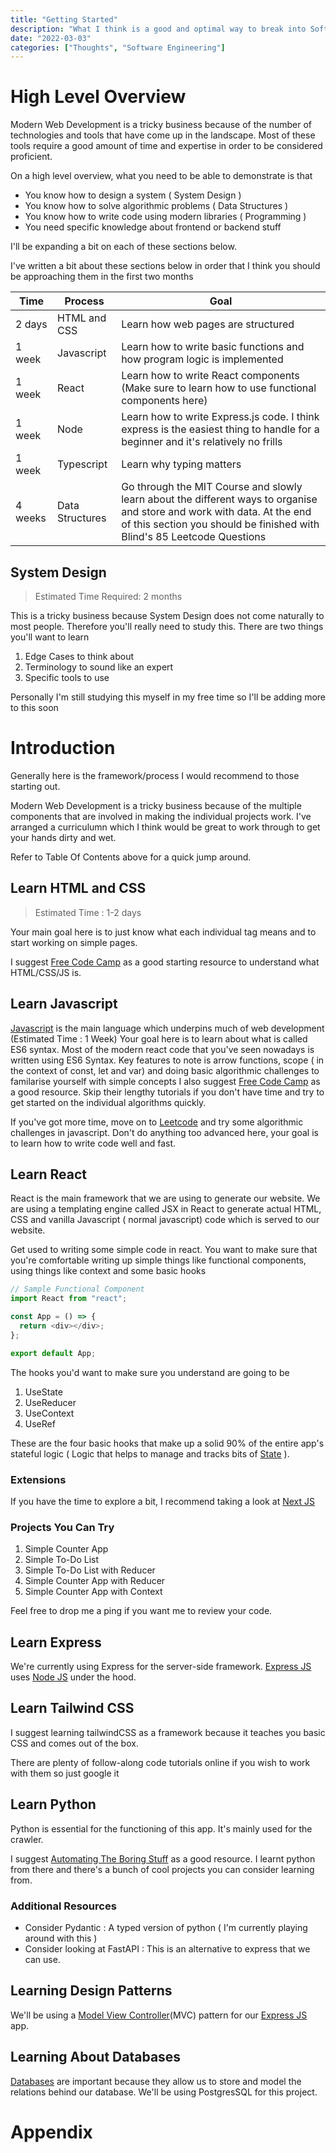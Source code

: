 ```yaml
---
title: "Getting Started"
description: "What I think is a good and optimal way to break into Software Engineering"
date: "2022-03-03"
categories: ["Thoughts", "Software Engineering"]
---
```


# High Level Overview

Modern Web Development is a tricky business because of the number of technologies and tools that have come up in the landscape. Most of these tools require a good amount of time and expertise in order to be considered proficient.

On a high level overview, what you need to be able to demonstrate is that

- You know how to design a system ( System Design )
- You know how to solve algorithmic problems ( Data Structures )
- You know how to write code using modern libraries ( Programming )
- You need specific knowledge about frontend or backend stuff

I'll be expanding a bit on each of these sections below.

I've written a bit about these sections below in order that I think you should be approaching them in the first two months

| Time    | Process         | Goal                                                                                                                                                                                               |
| ------- | --------------- | -------------------------------------------------------------------------------------------------------------------------------------------------------------------------------------------------- |
| 2 days  | HTML and CSS    | Learn how web pages are structured                                                                                                                                                                 |
| 1 week  | Javascript      | Learn how to write basic functions and how program logic is implemented                                                                                                                            |
| 1 week  | React           | Learn how to write React components (Make sure to learn how to use functional components here)                                                                                                     |
| 1 week  | Node            | Learn how to write Express.js code. I think express is the easiest thing to handle for a beginner and it's relatively no frills                                                                    |
| 1 week  | Typescript      | Learn why typing matters                                                                                                                                                                           |
| 4 weeks | Data Structures | Go through the MIT Course and slowly learn about the different ways to organise and store and work with data. At the end of this section you should be finished with Blind's 85 Leetcode Questions |

## System Design

> Estimated Time Required: 2 months

This is a tricky business because System Design does not come naturally to most people. Therefore you'll really need to study this. There are two things you'll want to learn

1. Edge Cases to think about
2. Terminology to sound like an expert
3. Specific tools to use

Personally I'm still studying this myself in my free time so I'll be adding more to this soon

# Introduction

Generally here is the framework/process I would recommend to those starting out.

Modern Web Development is a tricky business because of the multiple components that are involved in making the individual projects work. I've arranged a curriculumn which I think would be great to work through to get your hands dirty and wet.

Refer to Table Of Contents above for a quick jump around.

## Learn HTML and CSS

> Estimated Time : 1-2 days

Your main goal here is to just know what each individual tag means and to start working on simple pages.

I suggest [Free Code Camp](https://www.freecodecamp.org/) as a good starting resource to understand what HTML/CSS/JS is.

## Learn Javascript

[Javascript](_archive/notes/Javascript.md) is the main language which underpins much of web development (Estimated Time : 1 Week)
Your goal here is to learn about what is called ES6 syntax. Most of the modern react code that you've seen nowadays is written using ES6 Syntax. Key features to note is arrow functions, scope ( in the context of const, let and var) and doing basic algorithmic challenges to familarise yourself with simple concepts
I also suggest [Free Code Camp](https://www.freecodecamp.org/) as a good resource. Skip their lengthy tutorials if you don't have time and try to get started on the individual algorithms quickly.

If you've got more time, move on to [Leetcode](www.leetcode.com) and try some algorithmic challenges in javascript. Don't do anything too advanced here, your goal is to learn how to write code well and fast.

## Learn React

React is the main framework that we are using to generate our website.
We are using a templating engine called JSX in React to generate actual HTML, CSS and vanilla Javascript ( normal javascript) code which is served to our website.

Get used to writing some simple code in react. You want to make sure that you're comfortable writing up simple things like functional components, using things like context and some basic hooks

```js
// Sample Functional Component
import React from "react";

const App = () => {
  return <div></div>;
};

export default App;
```

The hooks you'd want to make sure you understand are going to be

1. UseState
2. UseReducer
3. UseContext
4. UseRef

These are the four basic hooks that make up a solid 90% of the entire app's stateful logic ( Logic that helps to manage and tracks bits of [State](_archive/notes/State.md) ).

### Extensions

If you have the time to explore a bit, I recommend taking a look at [Next JS](_archive/notes/Next%20JS.md)

### Projects You Can Try

1. Simple Counter App
2. Simple To-Do List
3. Simple To-Do List with Reducer
4. Simple Counter App with Reducer
5. Simple Counter App with Context

Feel free to drop me a ping if you want me to review your code.

## Learn Express

We're currently using Express for the server-side framework. [Express JS](_archive/notes/Express%20JS.md) uses [Node JS](_archive/notes/Node%20JS.md) under the hood.

## Learn Tailwind CSS

I suggest learning tailwindCSS as a framework because it teaches you basic CSS and comes out of the box.

There are plenty of follow-along code tutorials online if you wish to work with them so just google it

## Learn Python

Python is essential for the functioning of this app. It's mainly used for the crawler.

I suggest [Automating The Boring Stuff](https://automatetheboringstuff.com/) as a good resource. I learnt python from there and there's a bunch of cool projects you can consider learning from.

### Additional Resources

- Consider Pydantic : A typed version of python ( I'm currently playing around with this )
- Consider looking at FastAPI : This is an alternative to express that we can use.

## Learning Design Patterns

We'll be using a [Model View Controller](_archive/notes/Model%20View%20Controller.md)(MVC) pattern for our [Express JS](_archive/notes/Express%20JS.md) app.

## Learning About Databases

[Databases](_archive/notes/Databases.md) are important because they allow us to store and model the relations behind our database. We'll be using PostgresSQL for this project.

# Appendix
